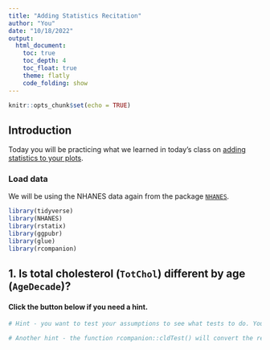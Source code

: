 ```yaml
---
title: "Adding Statistics Recitation"
author: "You"
date: "10/18/2022"
output:
  html_document:
    toc: true
    toc_depth: 4
    toc_float: true
    theme: flatly
    code_folding: show
---
```


```r
knitr::opts_chunk$set(echo = TRUE)
```

## Introduction

Today you will be practicing what we learned in today's class on [adding statistics to your plots](3_08_add_stats/08_add_stats.html).

### Load data

We will be using the NHANES data again from the package [`NHANES`](https://cran.r-project.org/web/packages/NHANES/NHANES.pdf). 

```r
library(tidyverse)
library(NHANES)
library(rstatix)
library(ggpubr)
library(glue)
library(rcompanion)
```

## 1. Is total cholesterol (`TotChol`) different by age (`AgeDecade`)?

#### Click the button below if you need a hint.
```r
# Hint - you want to test your assumptions to see what tests to do. You might need to use different posthoc comparison methods than we did in class.

# Another hint - the function rcompanion::cldTest() will convert the resulting comparison table from a posthoc Dunn test to create a column with the letters indicating which groups are significantly different from each other.
```

